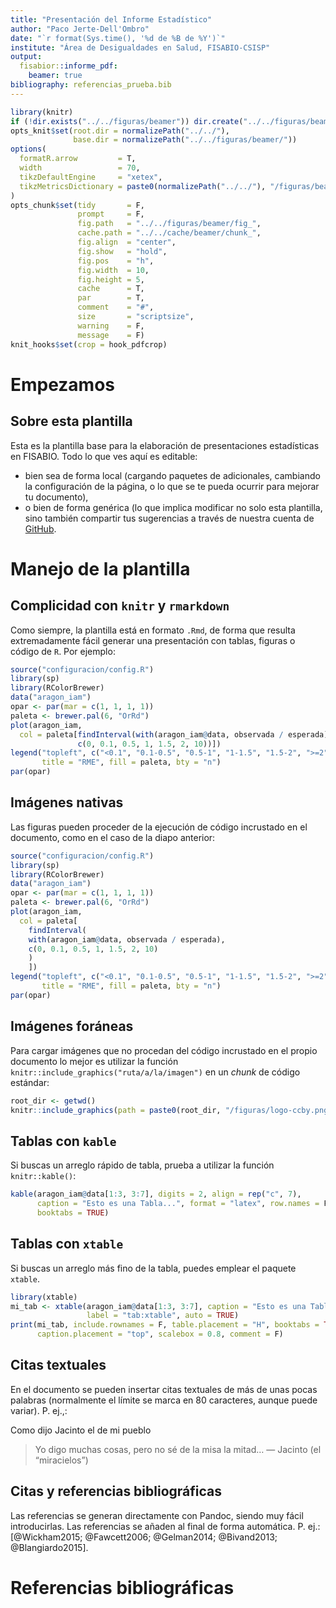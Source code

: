 ```yaml
---
title: "Presentación del Informe Estadístico"
author: "Paco Jerte-Dell'Ombro"
date: "`r format(Sys.time(), '%d de %B de %Y')`"
institute: "Área de Desigualdades en Salud, FISABIO-CSISP"
output:
  fisabior::informe_pdf:
    beamer: true
bibliography: referencias_prueba.bib
---
```


```r
library(knitr)
if (!dir.exists("../../figuras/beamer")) dir.create("../../figuras/beamer")
opts_knit$set(root.dir = normalizePath("../../"),
              base.dir = normalizePath("../../figuras/beamer/"))
options(
  formatR.arrow         = T,
  width                 = 70,
  tikzDefaultEngine     = "xetex",
  tikzMetricsDictionary = paste0(normalizePath("../../"), "/figuras/beamer/tikzMetrics")
)
opts_chunk$set(tidy       = F,
               prompt     = F,
               fig.path   = "../../figuras/beamer/fig_",
               cache.path = "../../cache/beamer/chunk_",
               fig.align  = "center",
               fig.show   = "hold",
               fig.pos    = "h",
               fig.width  = 10,
               fig.height = 5,
               cache      = T,
               par        = T,
               comment    = "#",
               size       = "scriptsize",
               warning    = F,
               message    = F)
knit_hooks$set(crop = hook_pdfcrop)
```

# Empezamos

## Sobre esta plantilla

Esta es la plantilla base para la elaboración de presentaciones estadísticas en FISABIO. Todo lo que ves aquí es editable:

- bien sea de forma local (cargando paquetes de \LaTeX adicionales, cambiando la configuración de la página, o lo que se te pueda ocurrir para mejorar tu documento),
- o bien de forma genérica (lo que implica modificar no solo esta plantilla, sino también compartir tus sugerencias a través de nuestra cuenta de [GitHub](https://www.github.com/fisabio/fisabior).
\bigskip
\begin{center}\href{http://creativecommons.org/licenses/by/4.0/}{\ccby}\end{center}

# Manejo de la plantilla

## Complicidad con `knitr` y `rmarkdown`

Como siempre, la plantilla está en formato `.Rmd`, de forma que resulta extremadamente fácil generar una presentación con tablas, figuras o código de `R`. Por ejemplo:

```r
source("configuracion/config.R")
library(sp)
library(RColorBrewer)
data("aragon_iam")
opar <- par(mar = c(1, 1, 1, 1))
paleta <- brewer.pal(6, "OrRd")
plot(aragon_iam,
  col = paleta[findInterval(with(aragon_iam@data, observada / esperada),
               c(0, 0.1, 0.5, 1, 1.5, 2, 10))])
legend("topleft", c("<0.1", "0.1-0.5", "0.5-1", "1-1.5", "1.5-2", ">=2"),
       title = "RME", fill = paleta, bty = "n")
par(opar)
```

## Imágenes nativas

Las figuras pueden proceder de la ejecución de código incrustado en el documento, como en el caso de la diapo anterior:
 
```r
source("configuracion/config.R")
library(sp)
library(RColorBrewer)
data("aragon_iam")
opar <- par(mar = c(1, 1, 1, 1))
paleta <- brewer.pal(6, "OrRd")
plot(aragon_iam,
  col = paleta[
    findInterval(
    with(aragon_iam@data, observada / esperada),
    c(0, 0.1, 0.5, 1, 1.5, 2, 10)
    )
    ])
legend("topleft", c("<0.1", "0.1-0.5", "0.5-1", "1-1.5", "1.5-2", ">=2"),
       title = "RME", fill = paleta, bty = "n")
par(opar)
```


## Imágenes foráneas
Para cargar imágenes que no procedan del código incrustado en el propio documento lo mejor es utilizar la función `knitr::include_graphics("ruta/a/la/imagen")` en un _chunk_ de código estándar:

```r
root_dir <- getwd()
knitr::include_graphics(path = paste0(root_dir, "/figuras/logo-ccby.png"))
```


## Tablas con `kable`

Si buscas un arreglo rápido de tabla, prueba a utilizar la función `knitr::kable()`:

```r
kable(aragon_iam@data[1:3, 3:7], digits = 2, align = rep("c", 7), 
      caption = "Esto es una Tabla...", format = "latex", row.names = F,
      booktabs = TRUE)
```

## Tablas con `xtable`

Si buscas un arreglo más fino de la tabla, puedes emplear el paquete `xtable`.

```r
library(xtable)
mi_tab <- xtable(aragon_iam@data[1:3, 3:7], caption = "Esto es una Tabla...",
                 label = "tab:xtable", auto = TRUE)
print(mi_tab, include.rownames = F, table.placement = "H", booktabs = TRUE,
      caption.placement = "top", scalebox = 0.8, comment = F)
```


## Citas textuales

En el documento se pueden insertar citas textuales de más de unas pocas palabras (normalmente el límite se marca en 80 caracteres, aunque puede variar). P. ej.,:

Como dijo Jacinto el de mi pueblo

> Yo digo muchas cosas, pero no sé de la misa la mitad...
> --- Jacinto (el "miracielos")


## Citas y referencias bibliográficas

Las referencias se generan directamente con Pandoc, siendo muy fácil introducirlas. Las referencias se añaden al final de forma automática. P. ej.: [@Wickham2015; @Fawcett2006; @Gelman2014; @Bivand2013; @Blangiardo2015].

# Referencias bibliográficas

